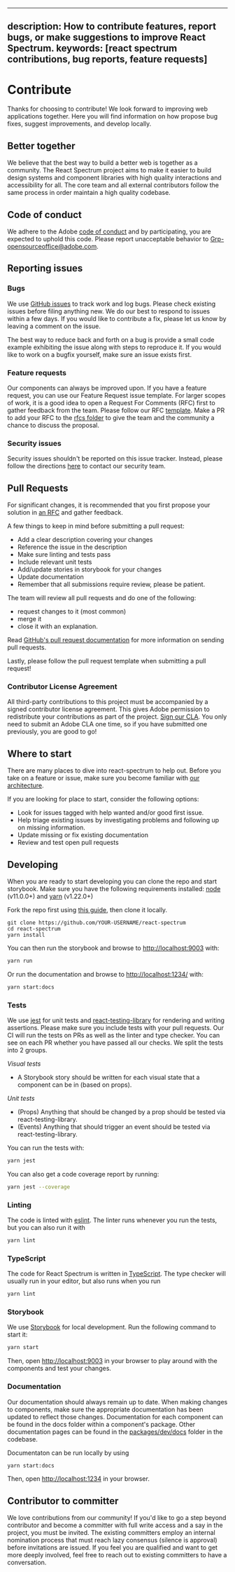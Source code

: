 <!-- Copyright 2020 Adobe. All rights reserved.
This file is licensed to you under the Apache License, Version 2.0 (the "License");
you may not use this file except in compliance with the License. You may obtain a copy
of the License at http://www.apache.org/licenses/LICENSE-2.0
Unless required by applicable law or agreed to in writing, software distributed under
the License is distributed on an "AS IS" BASIS, WITHOUT WARRANTIES OR REPRESENTATIONS
OF ANY KIND, either express or implied. See the License for the specific language
governing permissions and limitations under the License. -->


---
description: How to contribute features, report bugs, or make suggestions to improve React Spectrum.
keywords: [react spectrum contributions, bug reports, feature requests]
---

# Contribute

Thanks for choosing to contribute! We look forward to improving web applications together. Here you will find information on how propose bug fixes, suggest improvements, and develop locally.

## Better together
We believe that the best way to build a better web is together as a community. The React Spectrum project aims to make it easier to build design systems and component libraries with high quality interactions and accessibility for all. The core team and all external contributors follow the same process in order maintain a high quality codebase.

## Code of conduct
We adhere to the Adobe [code of conduct](https://github.com/adobe-private/react-spectrum-v3/blob/CODE_OF_CONDUCT.md) and by participating, you are expected to uphold this code. Please report unacceptable behavior to Grp-opensourceoffice@adobe.com.

## Reporting issues
### Bugs
We use [GitHub issues](https://github.com/adobe-private/react-spectrum-v3/issues) to track work and log bugs. Please check existing issues before filing anything new. We do our best to respond to issues within a few days. If you would like to contribute a fix, please let us know by leaving a comment on the issue.

The best way to reduce back and forth on a bug is provide a small code example exhibiting the issue along with steps to reproduce it. If you would like to work on a bugfix yourself, make sure an issue exists first.

### Feature requests
Our components can always be improved upon. If you have a feature request, you can use our Feature Request issue template. For larger scopes of work, it is a good idea to open a Request For Comments (RFC) first to gather feedback from the team. Please follow our RFC [template](https://github.com/adobe-private/react-spectrum-v3/blob/master/rfcs/template.md). Make a PR to add your RFC to the [rfcs folder](https://github.com/adobe-private/react-spectrum-v3/tree/master/rfcs) to give the team and the community a chance to discuss the proposal.

### Security issues
Security issues shouldn't be reported on this issue tracker. Instead, please follow the directions [here](https://helpx.adobe.com/security/alertus.html) to contact our security team.

## Pull Requests
For significant changes, it is recommended that you first propose your solution in [an RFC](#feature-requests) and gather feedback.

A few things to keep in mind before submitting a pull request:

- Add a clear description covering your changes
- Reference the issue in the description
- Make sure linting and tests pass
- Include relevant unit tests
- Add/update stories in storybook for your changes
- Update documentation
- Remember that all submissions require review, please be patient.

The team will review all pull requests and do one of the following:
- request changes to it (most common)
- merge it
- close it with an explanation.

Read [GitHub's pull request documentation](https://help.github.com/articles/about-pull-requests/) for more information on sending pull requests.

Lastly, please follow the pull request template when submitting a pull request!

### Contributor License Agreement
All third-party contributions to this project must be accompanied by a signed contributor license agreement. This gives Adobe permission to redistribute your contributions as part of the project. [Sign our CLA](https://opensource.adobe.com/cla.html). You only need to submit an Adobe CLA one time, so if you have submitted one previously, you are good to go!

## Where to start
There are many places to dive into react-spectrum to help out. Before you take on a feature or issue, make sure you become familiar with [our architecture](architecture.html).

If you are looking for place to start, consider the following options:
- Look for issues tagged with help wanted and/or good first issue.
- Help triage existing issues by investigating problems and following up on missing information.
- Update missing or fix existing documentation
- Review and test open pull requests

## Developing
When you are ready to start developing you can clone the repo and start storybook.
Make sure you have the following requirements installed: [node](https://nodejs.org/) (v11.0.0+) and [yarn](https://yarnpkg.com/en/) (v1.22.0+)

Fork the repo first using [this guide](https://help.github.com/articles/fork-a-repo), then clone it locally.
```
git clone https://github.com/YOUR-USERNAME/react-spectrum
cd react-spectrum
yarn install
```

You can then run the storybook and browse to [http://localhost:9003](http://localhost:9003) with:
```bash
yarn run
```

Or run the documentation and browse to [http://localhost:1234/](http://localhost:1234/) with:
```bash
yarn start:docs
```

### Tests
We use [jest](https://jestjs.io/) for unit tests and [react-testing-library](https://testing-library.com/docs/react-testing-library/intro) for rendering and writing assertions. Please make sure you include tests with your pull requests. Our CI will run the tests on PRs as well as the linter and type checker. You can see on each PR whether you have passed all our checks. We split the tests into 2 groups.

*Visual tests*
- A Storybook story should be written for each visual state that a component can be in (based on props).

*Unit tests*
- (Props) Anything that should be changed by a prop should be tested via react-testing-library.
- (Events) Anything that should trigger an event should be tested via react-testing-library.

You can run the tests with:

```bash
yarn jest
```

You can also get a code coverage report by running:

```bash
yarn jest --coverage
```

### Linting
The code is linted with [eslint](https://eslint.org/). The linter runs whenever you run the tests, but you can also run it with
```bash
yarn lint
```

### TypeScript
The code for React Spectrum is written in [TypeScript](https://www.typescriptlang.org/). The type checker will usually run in your editor, but also runs when you run
```bash
yarn lint
```

### Storybook
We use [Storybook](https://storybooks.js.org) for local development. Run the following command to start it:
```bash
yarn start
```
Then, open [http://localhost:9003](http://localhost:9003) in your browser to play around with the components and test your changes.

### Documentation
Our documentation should always remain up to date. When making changes to components, make sure the appropriate documentation has been updated to reflect those changes. Documentation for each component can be found in the docs folder within a component's package. Other documentation pages can be found in the [packages/dev/docs](https://github.com/adobe-private/react-spectrum-v3/tree/master/packages/dev/docs) folder in the codebase.

Documentaton can be run locally by using
```bash
yarn start:docs
```
Then, open [http://localhost:1234](http://localhost:1234) in your browser.

## Contributor to committer

We love contributions from our community! If you'd like to go a step beyond contributor and become a committer with full write access and a say in the project, you must be invited. The existing committers employ an internal nomination process that must reach lazy consensus (silence is approval) before invitations are issued. If you feel you are qualified and want to get more deeply involved, feel free to reach out to existing committers to have a conversation.
